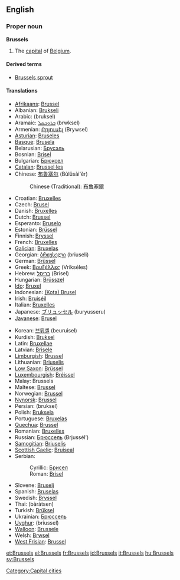 ==English==

===Proper noun===
{{wikipedia}}
'''Brussels'''

# The [[capital]] of [[Belgium]].

====Derived terms====
* [[Brussels sprout]]

====Translations====
{{trans-top|capital of Belgium}}
* [[Afrikaans]]: [[Brussel]]
* Albanian: [[Brukseli]]
* Arabic: {{Arab|[[بروكسل]]}} (bruksel)
* Aramaic: [[ܒܪܘܟܣܠ]] (brwksel)
* Armenian: [[Բրյուսել]] (Brywsel)
* [[Asturian]]: [[Bruseles]]
* [[Basque]]: [[Brusela]]
* Belarusian: [[Брусэль]]
* Bosnian: [[Brisel]] {{m}}
* Bulgarian: [[Брюксел]]
* [[Catalan]]: [[Brussel·les]]
* Chinese: [[布鲁塞尔]] (Bùlǔsài'ěr)
*: Chinese (Traditional): [[布魯塞爾]]
* Croatian: [[Bruxelles]]
* Czech: [[Brusel]]
* Danish: [[Bruxelles]]
* Dutch: [[Brussel]] {{n}}
* Esperanto: [[Bruselo]]
* Estonian: [[Brüssel]]
* Finnish: [[Bryssel]]
* French: [[Bruxelles]] {{f}}
* [[Galician]]: [[Bruxelas]]
* Georgian: [[ბრიუსელი]] (briuseli)
* German: [[Brüssel]] {{n}}
* Greek: [[Βρυξέλλες]] (Vrikséles) {{f|p}}
* Hebrew: [[בריסל]] (Brisel)
* Hungarian: [[Brüsszel]]
* [[Ido]]: [[Bruxel]]
* Indonesian: [[(Kota) Brusel]]
* Irish: [[Bruiséil]]
* Italian: [[Bruxelles]] {{f}}
* Japanese: [[ブリュッセル]] (buryusseru)
* [[Javanese]]: [[Brusel]]
{{trans-mid}}
* Korean: [[브뤼셀]] (beuruisel)
* Kurdish: [[Bruksel]]
* Latin: [[Bruxellae]]
* Latvian: [[Brisele]]
* [[Limburgish]]: [[Brussel]]
* Lithuanian: [[Briuselis]]
* [[Low Saxon]]: [[Brüssel]]
* [[Luxembourgish]]: [[Bréissel]]
* Malay: Brussels
* Maltese: [[Brussel]]
* Norwegian: [[Brussel]]
* [[Nynorsk]]: [[Brussel]]
* Persian: {{fa-Arab|[[بروکسل]]}} (bruksel)
* Polish: [[Bruksela]]
* Portuguese: [[Bruxelas]]
* [[Quechua]]: [[Brussel]]
* Romanian: [[Bruxelles]]
* Russian: [[Брюссель]] (Brjussél’) {{m}}
* [[Samogitian]]: [[Briuselis]]
* [[Scottish Gaelic]]: [[Bruiseal]]
* Serbian:
*: Cyrillic: [[Брисел]] {{m}}
*: Roman: [[Brisel#Serbian|Brisel]] {{m}}
* Slovene: [[Bruselj]]
* Spanish: [[Bruselas]] {{f}}
* Swedish: [[Bryssel]]
* Thai: {{Thai|[[บรัสเซลส์]]}} (bàràtsen)
* Turkish: [[Brüksel]]
* Ukrainian: [[Брюссель]]
* [[Uyghur]]: {{ur-Arab|[[بريۇسسېل]]}} (briussel)
* [[Walloon]]: [[Brussele]]
* Welsh: [[Brwsel]]
* [[West Frisian]]: [[Brussel]]
{{trans-bottom}}

[[Category:Capital cities]]

[[et:Brussels]]
[[el:Brussels]]
[[fr:Brussels]]
[[id:Brussels]]
[[it:Brussels]]
[[hu:Brussels]]
[[sv:Brussels]]